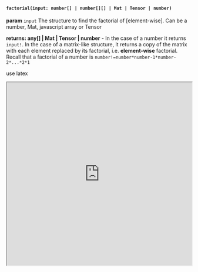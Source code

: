 

#### `factorial(input: number[] | number[][] | Mat | Tensor | number)`

**param** `input` The structure to find the factorial of [element-wise]. Can be a number, Mat, javascript array or Tensor

**returns: any[] | Mat | Tensor | number**  - In the case of a number it returns `input!`. In the case of a matrix-like structure, it returns a copy of the matrix with each element replaced by its factorial, i.e. **element-wise** factorial. Recall that a factorial of a number is `number!=number*number-1*number-2*...*2*1` 

use latex



<iframe src="https://hlab.app/s/docs/factorial_hbook"
    width="100%"
    height="500px">
  </iframe>